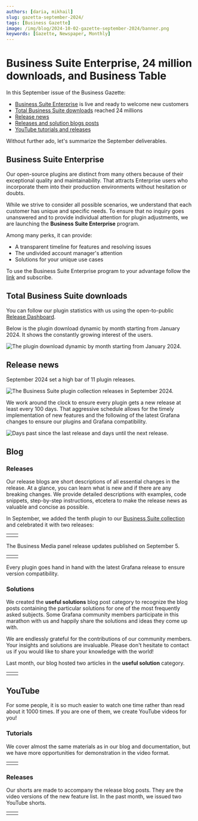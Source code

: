 ```yaml
---
authors: [daria, mikhail]
slug: gazetta-september-2024/
tags: [Business Gazette]
image: /img/blog/2024-10-02-gazette-september-2024/banner.png
keywords: [Gazette, Newspaper, Monthly]
---
```



# Business Suite Enterprise, 24 million downloads, and Business Table

In this September issue of the Business Gazette:

- [Business Suite Enterprise](#business-suite-enterprise) is live and ready to welcome new customers
- [Total Business Suite downloads](#total-business-suite-downloads) reached 24 millions
- [Release news](#release-news)
- [Releases and solution blogs posts](#blog)
- [YouTube tutorials and releases](#youtube)

Without further ado, let's summarize the September deliverables.

## Business Suite Enterprise

Our open-source plugins are distinct from many others because of their exceptional quality and maintainability. That attracts Enterprise users who incorporate them into their production environments without hesitation or doubts.

While we strive to consider all possible scenarios, we understand that each customer has unique and specific needs. To ensure that no inquiry goes unanswered and to provide individual attention for plugin adjustments, we are launching the <b>Business Suite Enterprise</b> program.

Among many perks, it can provide:

- A transparent timeline for features and resolving issues
- The undivided account manager's attention
- Solutions for your unique use cases

To use the Business Suite Enterprise program to your advantage follow the [link](/pricing/) and subscribe.

## Total Business Suite downloads

You can follow our plugin statistics with us using the open-to-public [Release Dashboard](https://release.volkovlabs.io/).

Below is the plugin download dynamic by month starting from January 2024. It shows the constantly growing interest of the users.

<Image
  title="The plugin download dynamic by month starting from January 2024."
  src="/img/blog/2024-10-02-gazette-september-2024/downloads.png"
/>

## Release news

September 2024 set a high bar of 11 plugin releases.

<Image
  title="The Business Suite plugin collection releases in September 2024."
  src="/img/blog/2024-10-02-gazette-september-2024/sept-calendar.png"
/>

We work around the clock to ensure every plugin gets a new release at least every 100 days. That aggressive schedule allows for the timely implementation of new features and the following of the latest Grafana changes to ensure our plugins and Grafana compatibility.

<Image
  title="Days past since the last release and days until the next release."
  src="/img/blog/2024-10-02-gazette-september-2024/days-100.png"
/>

## Blog

### Releases

Our release blogs are short descriptions of all essential changes in the release. At a glance, you can learn what is new and if there are any breaking changes. We provide detailed descriptions with examples, code snippets, step-by-step instructions, etcetera to make the release news as valuable and concise as possible.

In September, we added the tenth plugin to our [Business Suite collection](/plugins/) and celebrated it with two releases:

<table>
  <tr style={{ border: 0 }}>
    <td style={{ border: 0, width: "50%" }}>
      <BlogPost id="business-table-1.3.0" />
    </td>
    <td style={{ border: 0 }}>
      <BlogPost id="business-table-1.2.0" />
    </td>
  </tr>
</table>

The Business Media panel release updates published on September 5.

<table>
  <tr style={{ border: 0 }}>
    <td style={{ border: 0, width: "50%" }}>
      <BlogPost id="business-media-6.1.0" />
    </td>
    <td style={{ border: 0 }} />
  </tr>
</table>

Every plugin goes hand in hand with the latest Grafana release to ensure version compatibility.

### Solutions

We created the **useful solutions** blog post category to recognize the blog posts containing the particular solutions for one of the most frequently asked subjects. Some Grafana community members participate in this marathon with us and happily share the solutions and ideas they come up with.

We are endlessly grateful for the contributions of our community members. Your insights and solutions are invaluable. Please don't hesitate to contact us if you would like to share your knowledge with the world!

Last month, our blog hosted two articles in the **useful solution** category.

<table>
  <tr style={{ border: 0 }}>
    <td style={{ border: 0, width: "50%" }}>
      <BlogPost id="datapicker-20240905" />
    </td>
    <td style={{ border: 0 }}>
      <BlogPost id="streaming-images-business-media-20240903" />
    </td>
  </tr>
</table>

## YouTube

For some people, it is so much easier to watch one time rather than read about it 1000 times. If you are one of them, we create YouTube videos for you!

### Tutorials

We cover almost the same materials as in our blog and documentation, but we have more opportunities for demonstration in the video format.

<table>
  <tr style={{ border: 0 }}>
    <td style={{ border: 0, width: "50%" }}>
      <Youtube
        id="kOjt9Bl3VQo"
        title="The video below exhibits all the Business Table panel version 1.3.0 features."
      />
    </td>
    <td style={{ border: 0 }}>
      <Youtube
        id="vda3jbtLnMM"
        title="The video below showcases the power of the visual editor in the Business Charts panel. This tool can revolutionize users' work, especially for those who prefer to minimize their coding tasks."
      />
    </td>
  </tr>
</table>

### Releases

Our shorts are made to accompany the release blog posts. They are the video versions of the new feature list. In the past month, we issued two YouTube shorts.

<table>
  <tr style={{ border: 0 }}>
    <td style={{ border: 0, width: "50%" }}>
      <Shorts id="3GsGKnd-nok" title="The Business Table 1.2.0 for Grafana." />
    </td>
    <td style={{ border: 0 }}>
      <Shorts
        id="1L_4ApL_qI4"
        title="The Business Media panel 6.1.0 for Grafana."
      />
    </td>
  </tr>
</table>

<Feedback />
